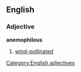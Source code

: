 ==English==
===Adjective===
'''anemophilous'''
# [[wind-pollinated]]



[[Category:English adjectives]]